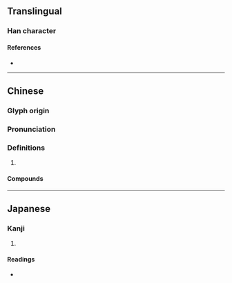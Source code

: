 {{character info}}
==Translingual==

===Han character===
{{Han char|rn=64|rad=手|as=11|sn=14|four=57047|canj=QKCE|ids=⿰扌殺}}

====References====
* {{Han ref|kx=0449.090|dkj=12558|dj=0799.330|hdz=31933.050|uh=644B|ud=25675|bh=E1E9|bd=57833}}

----

==Chinese==
{{zh-forms|s=𢫬}}

===Glyph origin===
{{Han etym}}

===Pronunciation===
{{zh-pron
|m=sà,shā
|c=saat3
|mc=y
|oc=y
|cat=
}}

===Definitions===
{{zh-hanzi}}

# {{rfdef|zh}}

====Compounds====
{{zh-der|拔摋}}

----

==Japanese==

===Kanji===
{{ja-kanji|grade=|rs=手11}}

# {{rfdef|ja|sort=手11}}

====Readings====
* {{ja-readings|on=さつ, さち, せつ, せち|kun=う-つ}}